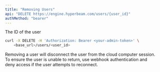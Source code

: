 ```yaml
---
title: "Removing Users"
api: "DELETE https://engine.hyperbeam.com/users/{user_id}"
authMethod: "bearer"
---
```


<Param path="user_id" type="string" required>
  The ID of the user
</Param>

<RequestExample>

```bash cURL
curl -X DELETE -H 'Authorization: Bearer <your-admin-token>' \
    <base_url>/users/<user_id>
```

</RequestExample>

Removing a user will disconnect the user from the cloud computer session. To ensure the user is unable to return, use webhook authentication and deny access if the user attempts to reconnect.
